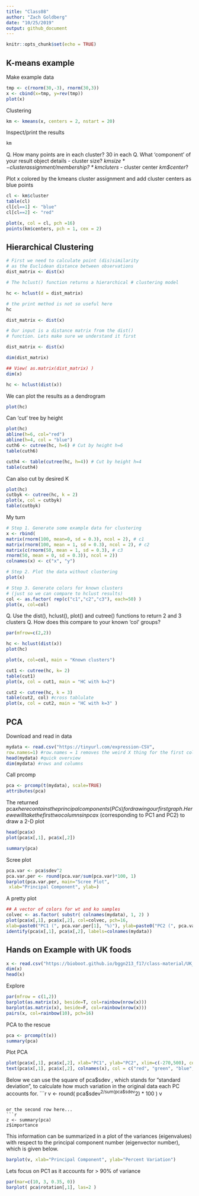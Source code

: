 ```yaml
---
title: "Class08"
author: "Zach Goldberg"
date: "10/25/2019"
output: github_document
---
```


```r
knitr::opts_chunk$set(echo = TRUE)
```

## K-means example

Make example data
```r
tmp <- c(rnorm(30,-3), rnorm(30,3)) 
x <- cbind(x=tmp, y=rev(tmp))
plot(x)
```

Clustering
```r
km <- kmeans(x, centers = 2, nstart = 20)
```

Inspect/print the results
```r
km
```

Q. How many points are in each cluster? 30 in each
Q. What ‘component’ of your result object details
- cluster size? *km$size*
- cluster assignment/membership? *km$cluters* - cluster center *km$center*?

Plot x colored by the kmeans cluster assignment and
      add cluster centers as blue points
      
```r
cl <- km$cluster
table(cl)
cl[cl==1] <- "blue"
cl[cl==2] <- "red"

plot(x, col = cl, pch =16)
points(km$centers, pch = 1, cex = 2)

```

## Hierarchical Clustering

```r
# First we need to calculate point (dis)similarity 
# as the Euclidean distance between observations 
dist_matrix <- dist(x)

# The hclust() function returns a hierarchical # clustering model

hc <- hclust(d = dist_matrix)

# the print method is not so useful here
hc


```

      
```r
dist_matrix <- dist(x)

# Our input is a distance matrix from the dist() 
# function. Lets make sure we understand it first

dist_matrix <- dist(x)

dim(dist_matrix)

## View( as.matrix(dist_matrix) )
dim(x)

hc <- hclust(dist(x))

```

We can plot the results as a dendrogram
```r
plot(hc)
```

Can 'cut' tree by height
```r
plot(hc)
abline(h=6, col="red")
abline(h=4, col = "blue")
cuth6 <- cutree(hc, h=6) # Cut by height h=6
table(cuth6)

cuth4 <- table(cutree(hc, h=4)) # Cut by height h=4
table(cuth4)
```
Can also cut by desired K
```r
plot(hc)
cutbyk <- cutree(hc, k = 2)
plot(x, col = cutbyk)
table(cutbyk)
```

My turn
```r

# Step 1. Generate some example data for clustering
x <- rbind(
matrix(rnorm(100, mean=0, sd = 0.3), ncol = 2), # c1 
matrix(rnorm(100, mean = 1, sd = 0.3), ncol = 2), # c2 
matrix(c(rnorm(50, mean = 1, sd = 0.3), # c3
rnorm(50, mean = 0, sd = 0.3)), ncol = 2)) 
colnames(x) <- c("x", "y")

# Step 2. Plot the data without clustering
plot(x)

# Step 3. Generate colors for known clusters
# (just so we can compare to hclust results) 
col <- as.factor( rep(c("c1","c2","c3"), each=50) )
plot(x, col=col)
```

Q. Use the dist(), hclust(), plot() and cutree() functions to return 2 and 3 clusters
Q. How does this compare to your known 'col' groups?

```r
par(mfrow=c(2,2))

hc <- hclust(dist(x))
plot(hc)

plot(x, col=col, main = "Known clusters")

cut1 <- cutree(hc, k= 2)
table(cut1)
plot(x, col = cut1, main = "HC with k=2")

cut2 <- cutree(hc, k = 3)
table(cut2, col) #cross tablulate
plot(x, col = cut2, main = "HC with k=3" )
```

## PCA

Download and read in data
```r
mydata <- read.csv("https://tinyurl.com/expression-CSV",
row.names=1) #row.names = 1 removes the weird X thing for the first column
head(mydata) #quick overview
dim(mydata) #rows and columns

```
Call prcomp
```r
pca <- prcomp(t(mydata), scale=TRUE)
attributes(pca)
```

The returned pca$x here contains the principal components (PCs) for drawing our first graph.
Here we will take the first two columns in pca$x (corresponding to PC1 and PC2) to draw a 2-D plot

```r

head(pca$x)
plot(pca$x[,1], pca$x[,2])
```

```r
summary(pca)
```
Scree plot
```r
pca.var <- pca$sdev^2
pca.var.per <- round(pca.var/sum(pca.var)*100, 1)
barplot(pca.var.per, main="Scree Plot",
 xlab="Principal Component", ylab=)
```
A pretty plot
```r
## A vector of colors for wt and ko samples
colvec <- as.factor( substr( colnames(mydata), 1, 2) )
plot(pca$x[,1], pca$x[,2], col=colvec, pch=16,
xlab=paste0("PC1 (", pca.var.per[1], "%)"), ylab=paste0("PC2 (", pca.var.per[2], "%)"))
identify(pca$x[,1], pca$x[,2], labels=colnames(mydata))
```

## Hands on Example with UK foods

```r
x <- read.csv("https://bioboot.github.io/bggn213_f17/class-material/UK_foods.csv", row.names = 1)
dim(x)
head(x)
```
Explore
```r
par(mfrow = c(1,2))
barplot(as.matrix(x), beside=T, col=rainbow(nrow(x)))
barplot(as.matrix(x), beside=F, col=rainbow(nrow(x)))
pairs(x, col=rainbow(10), pch=16)
```

PCA to the rescue
```r
pca <- prcomp(t(x))
summary(pca)
```
Plot PCA

```r
plot(pca$x[,1], pca$x[,2], xlab="PC1", ylab="PC2", xlim=c(-270,500), col = c("red", "green", "blue", "orange"))
text(pca$x[,1], pca$x[,2], colnames(x), col = c("red", "green", "blue", "orange"))

```

Below we can use the square of pca$sdev , which stands for “standard deviation”, to calculate how much variation in the original data each PC accounts for.
```r
v <- round( pca$sdev^2/sum(pca$sdev^2) * 100 )
v
```

or the second row here...
```r
z <- summary(pca)
z$importance
```

This information can be summarized in a plot of the variances (eigenvalues) with respect to the principal component number (eigenvector number), which is given below.
```r
barplot(v, xlab="Principal Component", ylab="Percent Variation")
```

Lets focus on PC1 as it accounts for > 90% of variance
```r
par(mar=c(10, 3, 0.35, 0))
barplot( pca$rotation[,1], las=2 )
```

